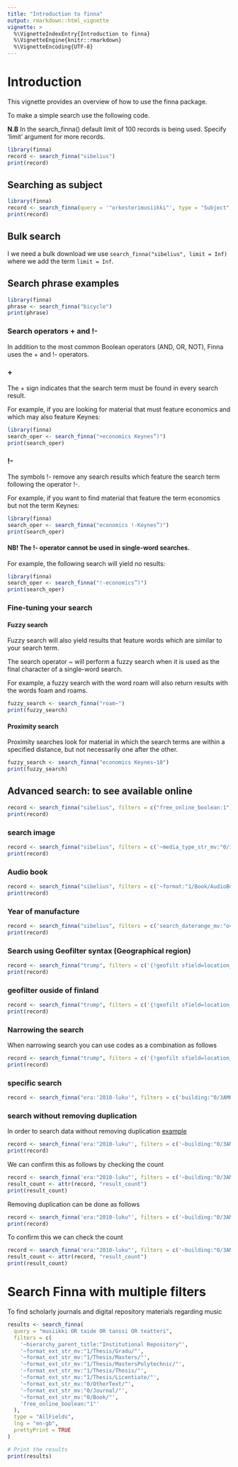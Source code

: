 ```yaml
---
title: "Introduction to finna"
output: rmarkdown::html_vignette
vignette: >
  %\VignetteIndexEntry{Introduction to finna}
  %\VignetteEngine{knitr::rmarkdown}
  %\VignetteEncoding{UTF-8}
---
```


# Introduction

This vignette provides an overview of how to use the finna package.

To make a simple search use the following code.

**N.B** In the search_finna() default limit of 100 records is being used. Specify 'limit' argument for more records.


```r
library(finna)
record <- search_finna("sibelius")
print(record)
```

## Searching as subject

```r
library(finna)
record <- search_finna(query = '"orkesterimusiikki"', type = "Subject", lng = "en-gb")
print(record)
```
## Bulk search 
 
 I we need a bulk download we use
`search_finna("sibelius", limit = Inf)` where we add the term `limit = Inf`.

## Search phrase examples
```r
library(finna)
phrase <- search_finna("bicycle")
print(phrase)
```


### Search operators + and !-
In addition to the most common Boolean operators (AND, OR, NOT), Finna uses the + and !- operators.

### +

The + sign indicates that the search term must be found in every search result.

For example, if you are looking for material that must feature economics and which may also feature Keynes:

```r
library(finna)
search_oper <- search_finna("+economics Keynes”)")
print(search_oper)
```

### !-

The symbols !- remove any search results which feature the search term following the operator !-.

For example, if you want to find material that feature the term economics but not the term Keynes:


```r
library(finna)
search_oper <- search_finna("economics !-Keynes”)")
print(search_oper)
```

#### NB! The !- operator cannot be used in single-word searches.

For example, the following search will yield no results:

```r
library(finna)
search_oper <- search_finna("!-economics”)")
print(search_oper)
```

### Fine-tuning your search

#### Fuzzy search

Fuzzy search will also yield results that feature words which are similar to your search term.

The search operator ~ will perform a fuzzy search when it is used as the final character of a single-word search.

For example, a fuzzy search with the word roam will also return results with the words foam and roams.

```r
fuzzy_search <- search_finna("roam~")
print(fuzzy_search)
```

#### Proximity search

Proximity searches look for material in which the search terms are within a 
specified distance, but not necessarily one after the other.

```r
fuzzy_search <- search_finna("economics Keynes~10")
print(fuzzy_search)
```

## Advanced search: to see available online


```r
record <- search_finna("sibelius", filters = c("free_online_boolean:1"))
print(record)
```

### search image

```r
record <- search_finna("sibelius", filters = c('~media_type_str_mv:"0/image/"'))
print(record)
```

### Audio book

```r
record <- search_finna("sibelius", filters = c('~format:"1/Book/AudioBook/"'))
print(record)
```

### Year of manufacture

```r
record <- search_finna("sibelius", filters = c('search_daterange_mv:"overlap|[-5000 TO 5000]"'))
print(record)
```

### Search using Geofilter syntax (Geographical region)

```r
record <- search_finna("trump", filters = c('{!geofilt sfield=location_geo pt=61.663987171517796,24.17263895273209 d=212.53603751769646}'))
print(record)
```

### geofilter ouside of finland


```r
record <- search_finna("trump", filters = c('{!geofilt sfield=location_geo pt=39.3130504637139,-76.33021295070648 d=281.83790818401854}'))
print(record)
```

### Narrowing the search 

When narrowing search you can  use codes as a combination as follows

```r
record <- search_finna("trump", filters = c('{!geofilt sfield=location_geo pt=61.663987171517796,24.17263895273209 d=212.53603751769646},author_facet:"Häkkinen,Hannu"'))
print(record)
```


### specific search 

```r
record <- search_finna("era:'2010-luku'", filters = c('building:"0/3AMK/"'))

```

### search without removing duplication

In order to search data without removing duplication
[example](https://www.finna.fi/Search/Results?dfApplied=1&lookfor=era%3A%222010-luku%22&type=AllFields&filter[]=~building%3A%220%2F3AMK%2F%22&filter[]=finna.deduplication:%220%22)

```r
record <- search_finna('era:"2010-luku"', filters = c('~building:"0/3AMK/"', 'finna.deduplication:"1"'))
print(record)
```
We can confirm this as follows by checking the count

```r
record <- search_finna('era:"2010-luku"', filters = c('~building:"0/3AMK/"', 'finna.deduplication:"1"'))
result_count <- attr(record, "result_count")
print(result_count)
```

Removing duplication can be done as follows

```r
record <- search_finna('era:"2010-luku"', filters = c('~building:"0/3AMK/"', 'finna.deduplication:"0"'))
print(record)
```

To confirm this we can check the count 

```r
record <- search_finna('era:"2010-luku"', filters = c('~building:"0/3AMK/"', 'finna.deduplication:"0"'))
result_count <- attr(record, "result_count")
print(result_count)
```

# Search Finna with multiple filters 
To find scholarly journals and digital repository materials regarding music 

```r
results <- search_finna(
  query = "musiikki OR taide OR tanssi OR teatteri",
  filters = c(
    '~hierarchy_parent_title:"Institutional Repository"',
    '~format_ext_str_mv:"1/Thesis/Gradu/"',
    '~format_ext_str_mv:"1/Thesis/Masters/"',
    '~format_ext_str_mv:"1/Thesis/MastersPolytechnic/"',
    '~format_ext_str_mv:"1/Thesis/Thesis/"',
    '~format_ext_str_mv:"1/Thesis/Licentiate/"',
    '~format_ext_str_mv:"0/OtherText/"',
    '~format_ext_str_mv:"0/Journal/"',
    '~format_ext_str_mv:"0/Book/"',
    'free_online_boolean:"1"'
  ),
  type = "AllFields",
  lng = "en-gb",
  prettyPrint = TRUE
)

# Print the results
print(results)
```
